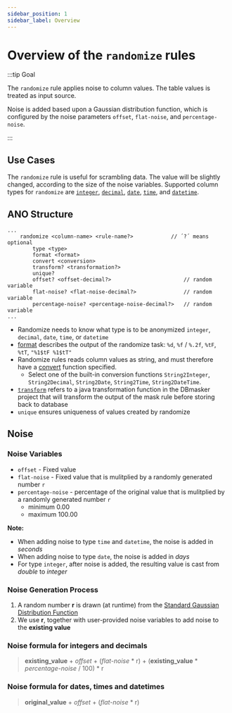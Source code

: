 ```yaml
---
sidebar_position: 1
sidebar_label: Overview
---
```


# Overview of the `randomize` rules

:::tip Goal

The `randomize` rule applies noise to column values. The table values is treated as input source.

Noise is added based upon a Gaussian distribution function, which is configured by the noise parameters `offset`, `flat-noise`, and `percentage-noise`.

:::

## Use Cases

The `randomize` rule is useful for scrambling data. The value will be slightly changed, according to the size of the noise variables. Supported column types for `randomize` are
[`integer`](../randomize-integer.mdx), [`decimal`](../randomize-decimal.mdx), [`date`](../randomize-date.mdx), [`time`](../randomize-time.mdx), and [`datetime`](../randomize-datetime.mdx).

## ANO Structure

```ano
...
    randomize <column-name> <rule-name?>            // ´?´ means optional
        type <type>
        format <format>
        convert <conversion>
        transform? <transformation?>
        unique?
        offset? <offset-decimal?>                       // random variable
        flat-noise? <flat-noise-decimal?>               // random variable
        percentage-noise? <percentage-noise-decimal?>   // random variable
...
```

- Randomize needs to know what type is to be anonymized `integer`, `decimal`, `date`, `time`, or `datetime`
- [format](../../format-output) describes the output of the randomize task: `%d`, `%f` / `%.2f`, `%tF`, `%tT`, `"%1$tF %1$tT"`
- Randomize rules reads column values as string, and must therefore have a [convert](../../convert.mdx) function specified.
  - Select one of the built-in conversion functions `String2Integer`, `String2Decimal`, `String2Date`, `String2Time`, `String2DateTime`.
- [`transform`](../../transform.mdx) refers to a java transformation function in the DBmasker project that will transform the output of the mask rule before storing back to database
- `unique` ensures uniqueness of values created by randomize

## Noise

### Noise Variables

- `offset` - Fixed value
- `flat-noise` - Fixed value that is mulitplied by a randomly generated number `r`
- `percentage-noise` - percentage of the original value that is mulitplied by a randomly generated number `r`
  - minimum 0.00
  - maximum 100.00

**Note:**

- When adding noise to type `time` and `datetime`, the noise is added in _seconds_
- When adding noise to type `date`, the noise is added in _days_
- For type `integer`, after noise is added, the resulting value is cast from _double_ to _integer_

### Noise Generation Process

1. A random number **r** is drawn (at runtime) from the [Standard Gaussian Distribution Function](https://en.wikipedia.org/wiki/Normal_distribution#Standard_normal_distribution)
2. We use **r**, together with user-provided noise variables to add noise to the **existing value**

### Noise formula for integers and decimals

> **existing_value** + _offset_ + (_flat-noise_ \* r) + (**existing_value** \* _percentage-noise_ / 100) \* r

### Noise formula for dates, times and datetimes

> **original_value** + _offset_ + (_flat-noise_ \* r)
